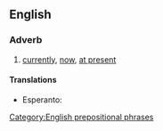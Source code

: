 ==English==

===Adverb===
{{en-adv|pos=[[at]] [[this]] [[moment]] [[in]] [[time]]|-}}

# [[currently]], [[now]], [[at present]]

====Translations====
{{trans-top|currently}}
* Esperanto: {{t-|eo|ĉimomente|xs=Esperanto}}
{{trans-mid}}
{{trans-bottom}}

[[Category:English prepositional phrases]]